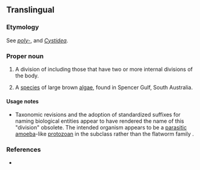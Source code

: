 ==Translingual==

===Etymology===
{{etyl|NL.|mul}} See ''[[poly-]]'', and ''[[Cystidea]]''.

===Proper noun===
{{taxoninfl}}

# {{context|obsolete|zoology|lang=mul}} A division of ''{{taxlink|Gregarinia|order|noshow=1}}'' including those that have two or more internal divisions of the body.
# {{context|obsolete|zoology|lang=mul}} A [[species]] of large brown [[algae]], {{taxlink|Cystophora polycystidea|species|noshow=1}} found in Spencer Gulf, South Australia.

====Usage notes====
* Taxonomic revisions and the adoption of standardized suffixes for naming biological entities appear to have rendered the name of this "division" obsolete. The intended organism appears to be a [[parasitic]] [[amoeba]]-like [[protozoan]] in the subclass ''{{taxlink|Telosporea|subclass|noshow=1}}'' rather than the flatworm family ''{{taxlink|Polycystidae|family|noshow=1}}''.

===References===
* {{R:Webster 1913}}
